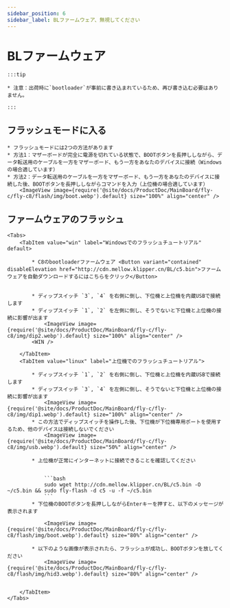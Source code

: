 ```yaml
---
sidebar_position: 6
sidebar_label: BLファームウェア、無視してください
---
```








# BLファームウェア

    :::tip

    * 注意：出荷時に`bootloader`が事前に書き込まれているため、再び書き込む必要はありません。

    :::

## フラッシュモードに入る


    * フラッシュモードには2つの方法があります
    * 方法1：マザーボードが完全に電源を切れている状態で、BOOTボタンを長押ししながら、データ転送用のケーブルを一方をマザーボード、もう一方をあなたのデバイスに接続（Windowsの場合適しています）
    * 方法2：データ転送用のケーブルを一方をマザーボード、もう一方をあなたのデバイスに接続した後、BOOTボタンを長押ししながらコマンドを入力（上位機の場合適しています）
        <ImageView image={require('@site/docs/ProductDoc/MainBoard/fly-c/fly-c8/flash/img/boot.webp').default} size="100%" align="center" />

## ファームウェアのフラッシュ
    <Tabs>
        <TabItem value="win" label="Windowsでのフラッシュチュートリアル" default>

            * C8のbootloaderファームウェア <Button variant="contained" disableElevation href="http://cdn.mellow.klipper.cn/BL/c5.bin">ファームウェアを自動ダウンロードするにはこちらをクリック</Button>


            * ディップスイッチ `3`, `4` を右側に倒し、下位機と上位機を内蔵USBで接続します
            * ディップスイッチ `1`, `2` を左側に倒し、そうでないと下位機と上位機の接続に影響が出ます
                <ImageView image={require('@site/docs/ProductDoc/MainBoard/fly-c/fly-c8/img/dip2.webp').default} size="100%" align="center" />
            <WIN />

        </TabItem>
        <TabItem value="linux" label="上位機でのフラッシュチュートリアル">

            * ディップスイッチ `1`, `2` を右側に倒し、下位機と上位機を内蔵USBで接続します
            * ディップスイッチ `3`, `4` を左側に倒し、そうでないと下位機と上位機の接続に影響が出ます
                <ImageView image={require('@site/docs/ProductDoc/MainBoard/fly-c/fly-c8/img/dip1.webp').default} size="100%" align="center" />
            * この方法でディップスイッチを操作した後、下位機が下位機専用ポートを使用するため、他のデバイスは接続しないでください
                <ImageView image={require('@site/docs/ProductDoc/MainBoard/fly-c/fly-c8/img/usb.webp').default} size="50%" align="center" />

            * 上位機が正常にインターネットに接続できることを確認してください


                ```bash
                sudo wget http://cdn.mellow.klipper.cn/BL/c5.bin -O ~/c5.bin && sudo fly-flash -d c5 -u -f ~/c5.bin
                ```
            * 下位機のBOOTボタンを長押ししながらEnterキーを押すと、以下のメッセージが表示されます

                <ImageView image={require('@site/docs/ProductDoc/MainBoard/fly-c/fly-c8/flash/img/boot.webp').default} size="80%" align="center" />

            * 以下のような画像が表示されたら、フラッシュが成功し、BOOTボタンを放してください
                <ImageView image={require('@site/docs/ProductDoc/MainBoard/fly-c/fly-c8/flash/img/hid3.webp').default} size="80%" align="center" />


        </TabItem>
    </Tabs>
